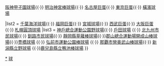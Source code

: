 {{navbox
|title  = 現役[[日本職棒]]球場
|name   = 日本職棒球場

|group1 = [[中央聯盟]]
|group2 = [[太平洋聯盟]]
|group3 = 地方球場
|list1  = [[馬自達Zoom-Zoom廣島球場]]{{·}} [[阪神甲子園球場]]{{·}} [[明治神宮棒球場]]{{·}} [[名古屋巨蛋]]{{·}} [[東京巨蛋]]{{·}} [[橫濱球場]] 

|list2  = [[千葉海洋球場]]{{·}} [[福岡巨蛋]]{{·}} [[宮城球場]]{{·}} [[西武巨蛋]]{{·}} [[大阪巨蛋]]{{·}} [[札幌巨蛋|札幌圓頂球場]]
|list3  = [[神戶總合運動公園野球場]]{{·}}  [[戶田球場]] {{·}} [[北九州市民球場]]{{·}} [[釧路市民球場]]{{·}} [[靜岡縣草薙棒球場]]{{·}}[[郡山總合運動場開成山棒球場]]{{·}}[[豊橋球場]]  {{·}} [[弘前市運動公園棒球場]]  {{·}} [[那覇市營奥武山棒球場]]{{·}} [[新潟縣立野球場]] {{·}}[[鹿兒島縣立鴨池棒球場]]
}}<noinclude>
[[Category:日本棒球場|*]]
[[Category:日本棒球模板|球]]
</noinclude>